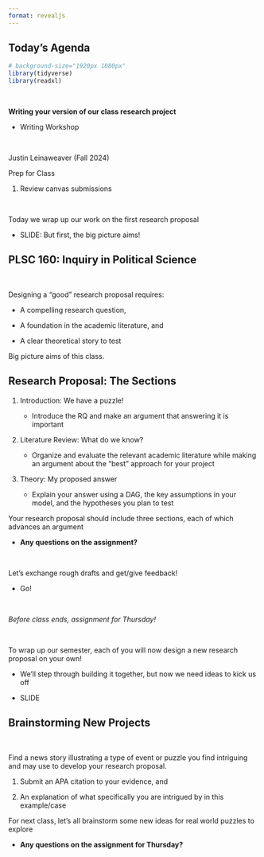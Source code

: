 ```yaml
---
format: revealjs
---
```


## Today's Agenda {background-image="Images/Background-Rally_v2.png" .center}

```r
# background-size="1920px 1080px"
library(tidyverse)
library(readxl)
```

<br>

::: {.r-fit-text}

**Writing your version of our class research project**

- Writing Workshop

:::

<br>

::: r-stack
Justin Leinaweaver (Fall 2024)
:::

::: notes
Prep for Class

1. Review canvas submissions

<br>

Today we wrap up our work on the first research proposal

- SLIDE: But first, the big picture aims!

:::



## PLSC 160: Inquiry in Political Science {background-image="Images/Background-Rally_v2.png"  .center}

<br>

::: {.r-fit-text}

Designing a "good" research proposal requires:

- A compelling research question,

- A foundation in the academic literature, and 

- A clear theoretical story to test
:::

::: notes

Big picture aims of this class.

:::



## Research Proposal: The Sections {background-image="Images/Background-Rally_v2.png" .center}

1. Introduction: We have a puzzle!

    - Introduce the RQ and make an argument that answering it is important

2. Literature Review: What do we know?

    - Organize and evaluate the relevant academic literature while making an argument about the "best" approach for your project

3. Theory: My proposed answer

    - Explain your answer using a DAG, the key assumptions in your model, and the hypotheses you plan to test

::: notes

Your research proposal should include three sections, each of which advances an argument

- **Any questions on the assignment?**

<br>

Let's exchange rough drafts and get/give feedback!

- Go!

<br>

*Before class ends, assignment for Thursday!*

<br>

To wrap up our semester, each of you will now design a new research proposal on your own!

- We'll step through building it together, but now we need ideas to kick us off

- SLIDE

:::



## Brainstorming New Projects {background-image="Images/background-blue_triangles_flipped.png" .center}

<br>

Find a news story illustrating a type of event or puzzle you find intriguing and may use to develop your research proposal. 

1. Submit an APA citation to your evidence, and

2. An explanation of what specifically you are intrigued by in this example/case

::: notes

For next class, let's all brainstorm some new ideas for real world puzzles to explore

- **Any questions on the assignment for Thursday?**

:::








